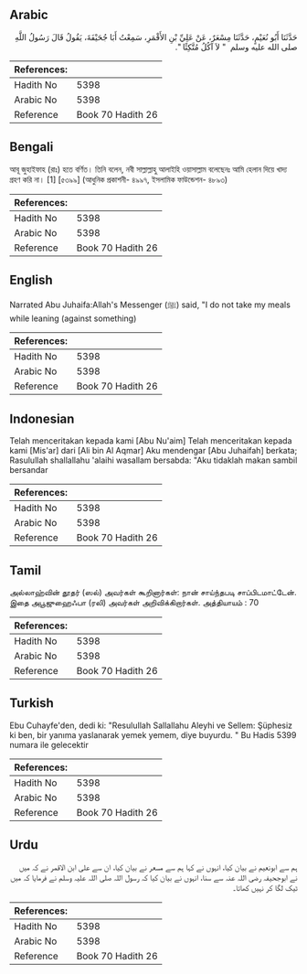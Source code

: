 ## Arabic


<div dir="rtl" lang="ar" style={{fontSize:'larger',backgroundColor:'#f8f9fa',padding:20}}>
حَدَّثَنَا أَبُو نُعَيْمٍ، حَدَّثَنَا مِسْعَرٌ، عَنْ عَلِيِّ بْنِ الأَقْمَرِ، سَمِعْتُ أَبَا جُحَيْفَةَ، يَقُولُ قَالَ رَسُولُ اللَّهِ صلى الله عليه وسلم ‏ "‏ لاَ آكُلُ مُتَّكِئًا ‏"‏‏.‏
</div>
<div style={{backgroundColor:'#f8f9fa',padding:20, marginBottom: 10}}><table> <thead> <tr> <th>References:</th> <th></th> </tr> </thead> <tbody><tr><td>Hadith No</td><td>5398</td></tr><tr><td>Arabic No</td><td>5398</td></tr><tr><td>Reference</td><td>Book 70 Hadith 26</td></tr></tbody></table></div>

## Bengali


<div dir="ltr" lang="bn" style={{fontSize:'larger',backgroundColor:'#f8f9fa',padding:20}}>
আবূ জুহাইফাহ (রাঃ) হতে বর্ণিত। তিনি বলেন, নবী সাল্লাল্লাহু আলাইহি ওয়াসাল্লাম বলেছেনঃ আমি হেলান দিয়ে খাদ্য গ্রহণ করি না। [1] [৫৩৯৯] (আধুনিক প্রকাশনী- ৪৯৯৭, ইসলামিক ফাউন্ডেশন- ৪৮৯৩)
</div>
<div style={{backgroundColor:'#f8f9fa',padding:20, marginBottom: 10}}><table> <thead> <tr> <th>References:</th> <th></th> </tr> </thead> <tbody><tr><td>Hadith No</td><td>5398</td></tr><tr><td>Arabic No</td><td>5398</td></tr><tr><td>Reference</td><td>Book 70 Hadith 26</td></tr></tbody></table></div>

## English


<div dir="ltr" lang="en" style={{fontSize:'larger',backgroundColor:'#f8f9fa',padding:20}}>
Narrated Abu Juhaifa:Allah's Messenger (ﷺ) said, "I do not take my meals while leaning (against something)
</div>
<div style={{backgroundColor:'#f8f9fa',padding:20, marginBottom: 10}}><table> <thead> <tr> <th>References:</th> <th></th> </tr> </thead> <tbody><tr><td>Hadith No</td><td>5398</td></tr><tr><td>Arabic No</td><td>5398</td></tr><tr><td>Reference</td><td>Book 70 Hadith 26</td></tr></tbody></table></div>

## Indonesian


<div dir="ltr" lang="id" style={{fontSize:'larger',backgroundColor:'#f8f9fa',padding:20}}>
Telah menceritakan kepada kami [Abu Nu'aim] Telah menceritakan kepada kami [Mis'ar] dari [Ali bin Al Aqmar] Aku mendengar [Abu Juhaifah] berkata; Rasulullah shallallahu 'alaihi wasallam bersabda: "Aku tidaklah makan sambil bersandar
</div>
<div style={{backgroundColor:'#f8f9fa',padding:20, marginBottom: 10}}><table> <thead> <tr> <th>References:</th> <th></th> </tr> </thead> <tbody><tr><td>Hadith No</td><td>5398</td></tr><tr><td>Arabic No</td><td>5398</td></tr><tr><td>Reference</td><td>Book 70 Hadith 26</td></tr></tbody></table></div>

## Tamil


<div dir="ltr" lang="ta" style={{fontSize:'larger',backgroundColor:'#f8f9fa',padding:20}}>
அல்லாஹ்வின் தூதர் (ஸல்) அவர்கள் கூறினார்கள்: நான் சாய்ந்தபடி சாப்பிடமாட்டேன். இதை அபூஜுஹைஃபா (ரலி) அவர்கள் அறிவிக்கிறார்கள். அத்தியாயம் : 70
</div>
<div style={{backgroundColor:'#f8f9fa',padding:20, marginBottom: 10}}><table> <thead> <tr> <th>References:</th> <th></th> </tr> </thead> <tbody><tr><td>Hadith No</td><td>5398</td></tr><tr><td>Arabic No</td><td>5398</td></tr><tr><td>Reference</td><td>Book 70 Hadith 26</td></tr></tbody></table></div>

## Turkish


<div dir="ltr" lang="tr" style={{fontSize:'larger',backgroundColor:'#f8f9fa',padding:20}}>
Ebu Cuhayfe'den, dedi ki: "ResuluIlah Sallallahu Aleyhi ve Sellem: Şüphesiz ki ben, bir yanıma yaslanarak yemek yemem, diye buyurdu. " Bu Hadis 5399 numara ile gelecektir
</div>
<div style={{backgroundColor:'#f8f9fa',padding:20, marginBottom: 10}}><table> <thead> <tr> <th>References:</th> <th></th> </tr> </thead> <tbody><tr><td>Hadith No</td><td>5398</td></tr><tr><td>Arabic No</td><td>5398</td></tr><tr><td>Reference</td><td>Book 70 Hadith 26</td></tr></tbody></table></div>

## Urdu


<div dir="rtl" lang="ur" style={{fontSize:'larger',backgroundColor:'#f8f9fa',padding:20}}>
ہم سے ابونعیم نے بیان کیا، انہوں نے کہا ہم سے مسعر نے بیان کیا، ان سے علی ابن الاقمر نے کہ میں نے ابوجحیفہ رضی اللہ عنہ سے سنا، انہوں نے بیان کیا کہ رسول اللہ صلی اللہ علیہ وسلم نے فرمایا کہ میں ٹیک لگا کر نہیں کھاتا۔
</div>
<div style={{backgroundColor:'#f8f9fa',padding:20, marginBottom: 10}}><table> <thead> <tr> <th>References:</th> <th></th> </tr> </thead> <tbody><tr><td>Hadith No</td><td>5398</td></tr><tr><td>Arabic No</td><td>5398</td></tr><tr><td>Reference</td><td>Book 70 Hadith 26</td></tr></tbody></table></div>
